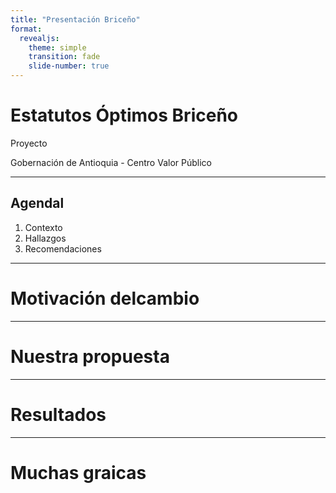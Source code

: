```yaml
---
title: "Presentación Briceño"
format:
  revealjs:
    theme: simple
    transition: fade
    slide-number: true
---
```


# Estatutos Óptimos Briceño

Proyecto 

Gobernación de Antioquia - Centro Valor Público

---

## Agendal{background-image="img/gob_1.png" background-size="cover" background-opacity="0.8"}

1. Contexto
2. Hallazgos
3. Recomendaciones

---

# Motivación delcambio

---

# Nuestra propuesta

--- 

# Resultados

---

# Muchas graicas